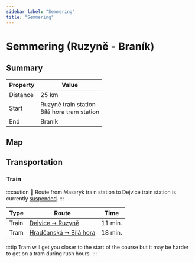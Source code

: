 ```yaml
---
sidebar_label: "Semmering"
title: "Semmering"
---
```


# Semmering (Ruzyně - Braník)

## Summary

| Property | Value |
| --- | --- |
| Distance | 25 km |
| Start | Ruzyně train station <br /> Bílá hora tram station |
| End | Braník |

## Map

<MapyCzEmbeddedPath id="kakohugejo"></MapyCzEmbeddedPath>

## Transportation

### Train

:::caution
🚧 Route from Masaryk train station to Dejvice train station is currently [suspended](https://www.cd.cz/jizdni-rad/omezeni-provozu/vyluka/14179/).
:::

| Type | Route | Time |
| --- | --- | --- |
| Train | [Dejvice ➞ Ruzyně](https://idos.idnes.cz/vlakyautobusymhdvse/spojeni/vysledky/?f=Praha-Dejvice&fc=100003&t=Praha-Ruzyn%C4%9B&tc=100003&direct=true&af=true&trt=150,151,152,153&fcs=3 "See timetable" ) | 11 min. |
| Tram | [Hradčanská ➞ Bílá hora](https://idos.idnes.cz/vlakyautobusymhdvse/spojeni/vysledky/?f=Hrad%C4%8Dansk%C3%A1&fc=301003&t=Praha,,B%C3%ADl%C3%A1%20Hora&tc=200003&direct=true "See timetable" ) | 18 min. |

:::tip
Tram will get you closer to the start of the course but it may be harder to get on a tram during rush hours.
:::
